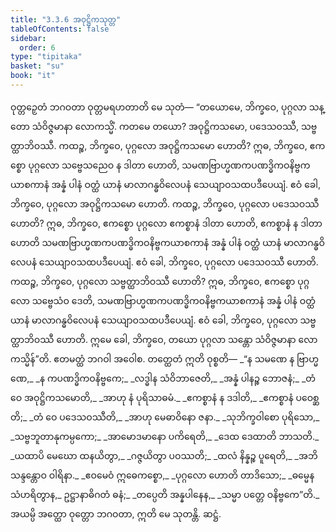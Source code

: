 ```yaml
---
title: "3.3.6 အဝုဋ္ဌိကသုတ္တ"
tableOfContents: false
sidebar:
  order: 6
type: "tipitaka"
basket: "su"
book: "it"
---
```



<DynamicBreadcrumb />

<Division number="75" book="it" e="ch" v="18" p="239">

<Paragraph number="487" book="it">
ဝုတ္တဉှေတံ ဘဂဝတာ ဝုတ္တမရဟတာတိ မေ သုတံ—
</Paragraph>

<Paragraph number="488" book="it">
“တယောမေ, ဘိက္ခဝေ, ပုဂ္ဂလာ သန္တော သံဝိဇ္ဇမာနာ လောကသ္မိံ. ကတမေ တယော? အဝုဋ္ဌိကသမော, ပဒေသဝဿီ, သဗ္ဗတ္ထာဘိဝဿီ.
</Paragraph>

<Paragraph number="489" book="it">
ကထဉ္စ, ဘိက္ခဝေ, ပုဂ္ဂလော အဝုဋ္ဌိကသမော ဟောတိ? ဣဓ, ဘိက္ခဝေ, ဧကစ္စော ပုဂ္ဂလော သဗ္ဗေသညေဝ န ဒါတာ ဟောတိ, သမဏဗြာဟ္မဏကပဏဒ္ဓိကဝနိဗ္ဗကယာစကာနံ အန္နံ ပါနံ ဝတ္ထံ ယာနံ မာလာဂန္ဓဝိလေပနံ သေယျာဝသထပဒီပေယျံ. ဧဝံ ခေါ, ဘိက္ခဝေ, ပုဂ္ဂလော အဝုဋ္ဌိကသမော ဟောတိ.
</Paragraph>

<Paragraph number="490" book="it">
ကထဉ္စ, ဘိက္ခဝေ, ပုဂ္ဂလော ပဒေသဝဿီ ဟောတိ? ဣဓ, ဘိက္ခဝေ, ဧကစ္စော ပုဂ္ဂလော ဧကစ္စာနံ ဒါတာ ဟောတိ, ဧကစ္စာနံ န ဒါတာ ဟောတိ သမဏဗြာဟ္မဏကပဏဒ္ဓိကဝနိဗ္ဗကယာစကာနံ အန္နံ ပါနံ ဝတ္ထံ ယာနံ မာလာဂန္ဓဝိလေပနံ သေယျာဝသထပဒီပေယျံ. ဧဝံ ခေါ, ဘိက္ခဝေ, ပုဂ္ဂလော ပဒေသဝဿီ ဟောတိ.
</Paragraph>

<Paragraph number="491" book="it">
ကထဉ္စ, ဘိက္ခဝေ, ပုဂ္ဂလော သဗ္ဗတ္ထာဘိဝဿီ ဟောတိ? ဣဓ, ဘိက္ခဝေ, ဧကစ္စော ပုဂ္ဂလော သဗ္ဗေသံဝ ဒေတိ, သမဏဗြာဟ္မဏကပဏဒ္ဓိကဝနိဗ္ဗကယာစကာနံ အန္နံ ပါနံ ဝတ္ထံ ယာနံ မာလာဂန္ဓဝိလေပနံ သေယျာဝသထပဒီပေယျံ. ဧဝံ ခေါ, ဘိက္ခဝေ, ပုဂ္ဂလော သဗ္ဗတ္ထာဘိဝဿီ ဟောတိ. ဣမေ ခေါ, ဘိက္ခဝေ, တယော ပုဂ္ဂလာ သန္တော သံဝိဇ္ဇမာနာ လောကသ္မိန်”တိ. ဧတမတ္ထံ ဘဂဝါ အဝေါစ. တတ္ထေတံ ဣတိ ဝုစ္စတိ—
</Paragraph>

<Paragraph number="492" type="verses" book="it">
_“န သမဏေ န ဗြာဟ္မဏေ,_  
_န ကပဏဒ္ဓိကဝနိဗ္ဗကေ;_  
_လဒ္ဓါန သံဝိဘာဇေတိ,_  
_အန္နံ ပါနဉ္စ ဘောဇနံ;_  
_တံ ဝေ အဝုဋ္ဌိကသမောတိ,_  
_အာဟု နံ ပုရိသာဓမံ._  

</Paragraph>

<Paragraph number="493" type="verses" book="it">
_ဧကစ္စာနံ န ဒဒါတိ,_  
_ဧကစ္စာနံ ပဝေစ္ဆတိ;_  
_တံ ဝေ ပဒေသဝဿီတိ,_  
_အာဟု မေဓာဝိနော ဇနာ._  

</Paragraph>

<Paragraph number="494" type="verses" book="it">
_သုဘိက္ခဝါစော ပုရိသော,_  
_သဗ္ဗဘူတာနုကမ္ပကော;_  
_အာမောဒမာနော ပကိရေတိ,_  
_ဒေထ ဒေထာတိ ဘာသတိ._  

</Paragraph>

<Paragraph number="495" type="verses" book="it">
_ယထာပိ မေဃော ထနယိတွာ,_  
_ဂဇ္ဇယိတွာ ပဝဿတိ;_  
_ထလံ နိန္နဉ္စ ပူရေတိ,_  
_အဘိသန္ဒန္တောဝ ဝါရိနာ._  

</Paragraph>

<Paragraph number="496" type="verses" book="it">
_ဧဝမေဝံ ဣဓေကစ္စော,_  
_ပုဂ္ဂလော ဟောတိ တာဒိသော;_  
_ဓမ္မေန သံဟရိတွာန,_  
ဥဋ္ဌာနာဓိဂတံ ဓနံ;_  
_တပ္ပေတိ အန္နပါနေန,_  
_သမ္မာ ပတ္တေ ဝနိဗ္ဗကေ”တိ._  

</Paragraph>

<Paragraph number="497" book="it">
အယမ္ပိ အတ္ထော ဝုတ္တော ဘဂဝတာ, ဣတိ မေ သုတန္တိ.

</Paragraph>
</Division>

<Paragraph number="498" type="center" book="it">
ဆဋ္ဌံ.
</Paragraph>